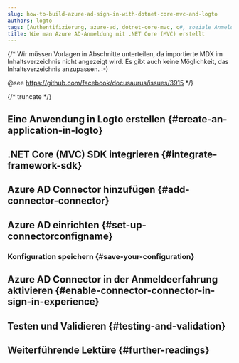 ```yaml
---
slug: how-to-build-azure-ad-sign-in-with-dotnet-core-mvc-and-logto
authors: logto
tags: [Authentifizierung, azure-ad, dotnet-core-mvc, c#, soziale Anmeldung, Anmeldung, Login]
title: Wie man Azure AD-Anmeldung mit .NET Core (MVC) erstellt
---
```


{/*
  Wir müssen Vorlagen in Abschnitte unterteilen, da importierte MDX im Inhaltsverzeichnis nicht angezeigt wird.
  Es gibt auch keine Möglichkeit, das Inhaltsverzeichnis anzupassen. :-)

  @see https://github.com/facebook/docusaurus/issues/3915
*/}




{/* truncate */}

<Intro connector={connector} sdk=".NET Core (MVC)" link="https://dotnet.microsoft.com/apps/aspnet/mvc" />

## Eine Anwendung in Logto erstellen \{#create-an-application-in-logto}

<CreateApplication type="Traditionelle Webanwendung" framework=".NET Core (MVC)" />

## .NET Core (MVC) SDK integrieren \{#integrate-framework-sdk}

<IntegrateSdk />

## Azure AD Connector hinzufügen \{#add-connector-connector}

<AddSocialConnector connector={connector} framework=".NET Core (MVC)" />

## Azure AD einrichten \{#set-up-connectorconfigname}

<ConnectorGuide />

### Konfiguration speichern \{#save-your-configuration}

<SaveYourConfiguration connector={connector} />

## Azure AD Connector in der Anmeldeerfahrung aktivieren \{#enable-connector-connector-in-sign-in-experience}

<EnableSocialConnector connector={connector} />

## Testen und Validieren \{#testing-and-validation}

<TestingAndValidation connector={connector} sdk=".NET Core (MVC)" />

## Weiterführende Lektüre \{#further-readings}

<FurtherReadings />